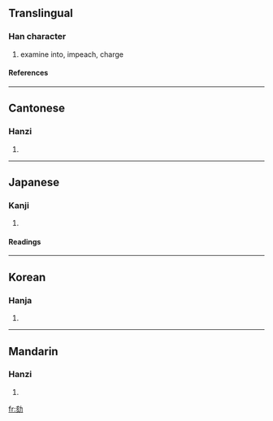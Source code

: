 ==Translingual==
===Han character===
{{Han char|rad=力|as=06|sn=8|four=0482<sub>7</sub>|canj=卜人大尸 (YOKS)}}
# examine into, impeach, charge
====References====
{{Han ref|kx=0147.200|dkj=02342|dj=0331.280|hdz=10370.020|uh=52BE|ud=21182|bh=A8F0|bd=43248}}
----

==Cantonese==
===Hanzi===
{{yue-hanzi|jyut=|y=hat6}}
# {{defn|Cantonese}}
----
==Japanese==
===Kanji===
{{ja-kanji|grade=|rs=力06}}
# {{defn|Japanese}} 
====Readings====
{{ja-readings|on=[[がい]] (gai)|kun=[[さばく]] (sabaku), [[しらべる]] (shiraberu), [[きわめる]] (kiwameru), [[つとめる]] (tsutomeru)}}
----
==Korean==
===Hanja===
{{ko-hanja|hangeul=핵, 해|rv=haek, hae|mr=haek, hae}}
# {{defn|Korean}}
----
==Mandarin==
===Hanzi===
{{cmn-hanzi|pin=hé (he2)|wg=ho<sup>2</sup>}}
# {{defn|Mandarin}}

[[fr:劾]]